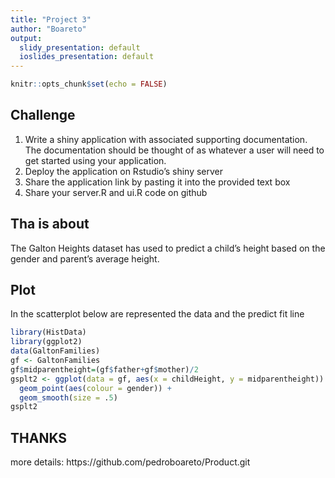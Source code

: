 ```yaml
---
title: "Project 3"
author: "Boareto"
output:
  slidy_presentation: default
  ioslides_presentation: default
---
```

```r
knitr::opts_chunk$set(echo = FALSE)
```

## Challenge
1. Write a shiny application with associated supporting documentation. The documentation should be thought of as whatever a user will need to get started using your application.
2. Deploy the application on Rstudio's shiny server
3. Share the application link by pasting it into the provided text box
4. Share your server.R and ui.R code on github

## Tha is about

The Galton Heights dataset has used to predict a child's height based on the gender and parent's average height.

## Plot
In the scatterplot below are represented the data and the predict fit line
```r
library(HistData)
library(ggplot2)
data(GaltonFamilies)
gf <- GaltonFamilies
gf$midparentheight=(gf$father+gf$mother)/2
gsplt2 <- ggplot(data = gf, aes(x = childHeight, y = midparentheight)) +
  geom_point(aes(colour = gender)) +
  geom_smooth(size = .5)
gsplt2
```

## THANKS
more details: https://github.com/pedroboareto/Product.git